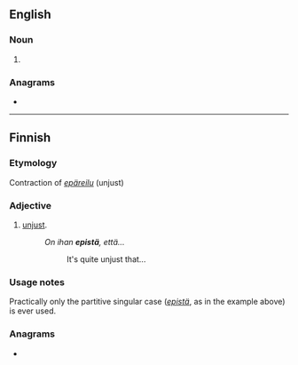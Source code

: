 {{also|épis}}
==English==

===Noun===
{{head|en|noun plural form}}

# {{plural of|epi|lang=en}}

===Anagrams===
* {{anagrams|en|Peis|Seip|Sipe|ipes|pies|pisé|sipe}}

----

==Finnish==

===Etymology===
Contraction of ''[[epäreilu]]'' (unjust)

===Adjective===
{{fi-adj}}

# {{lb|fi|slang}} [[unjust]].
#: ''On ihan '''epistä''', että...''
#:: It's quite unjust that...

===Usage notes===
Practically only the partitive singular case (''[[epistä]]'', as in the example above) is ever used.

===Anagrams===
* {{anagrams|fi|pesi}}